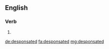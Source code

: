 ==English==

===Verb===
{{head|en|verb form}}

# {{en-past of|desponsate}}

[[de:desponsated]]
[[fa:desponsated]]
[[mg:desponsated]]